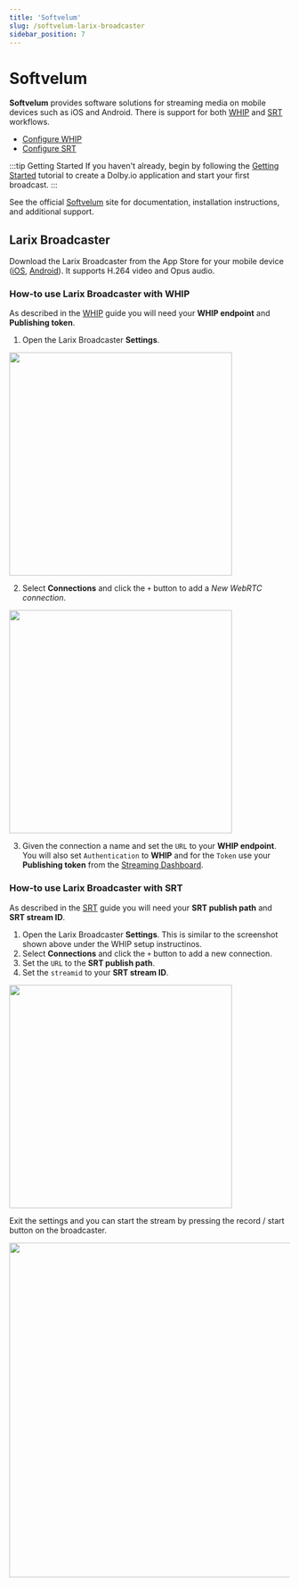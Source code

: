 ```yaml
---
title: 'Softvelum'
slug: /softvelum-larix-broadcaster
sidebar_position: 7
---
```


# Softvelum

**Softvelum** provides software solutions for streaming media on mobile devices such as iOS and Android. There is support for both [WHIP](/millicast/broadcast/webrtc-whip.mdx) and [SRT](/millicast/streaming-dashboard/index.mdx) workflows.

- [Configure WHIP](#how-to-use-larix-broadcaster-with-whip)
- [Configure SRT](#how-to-use-larix-broadcaster-with-srt)

:::tip Getting Started
If you haven't already, begin by following the [Getting Started](/millicast/getting-started/index.mdx) tutorial to create a Dolby.io application and start your first broadcast.
:::

See the official [Softvelum](https://softvelum.com/larix/) site for documentation, installation instructions, and additional support.

## Larix Broadcaster

Download the Larix Broadcaster from the App Store for your mobile device ([iOS](https://softvelum.com/larix/ios/), [Android](https://softvelum.com/larix/android/)). It supports H.264 video and Opus audio.

### How-to use Larix Broadcaster with WHIP

As described in the [WHIP](/millicast/broadcast/webrtc-whip.mdx) guide you will need your **WHIP endpoint** and **Publishing token**.

1. Open the Larix Broadcaster **Settings**.


<div class="center-container">
  <img src={Larix1} width="400" />
</div>

2. Select **Connections** and click the `+` button to add a _New WebRTC connection_.


<div class="center-container">
  <img src={Larix2} width="400" />
</div>

3. Given the connection a name and set the `URL` to your **WHIP endpoint**. You will also set `Authentication` to **WHIP** and for the `Token` use your **Publishing token** from the [Streaming Dashboard](/millicast/streaming-dashboard/index.mdx).

### How-to use Larix Broadcaster with SRT

As described in the [SRT](/millicast/streaming-dashboard/index.mdx) guide you will need your **SRT publish path** and **SRT stream ID**.

1. Open the Larix Broadcaster **Settings**. This is similar to the screenshot shown above under the WHIP setup instructinos.
2. Select **Connections** and click the `+` button to add a new connection.
3. Set the `URL` to the **SRT publish path**.
4. Set the `streamid` to your **SRT stream ID**.


<div class="center-container">
  <img src={Larix3} width="400" />
</div>

Exit the settings and you can start the stream by pressing the record / start button on the broadcaster.


<div class="center-container">
  <img src={Larix4} width="600" />
</div>
